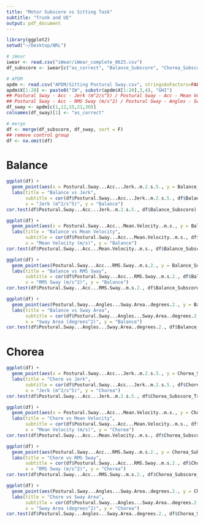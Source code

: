```yaml
---
title: "Motor Subscore vs Sitting Task"
subtitle: "Trunk and UE"
output: pdf_document
---
```


```r
library(ggplot2)
setwd("~/Desktop/NRL")

# iWear
iwear <- read.csv("iWear/iWear_complete_0625.csv")
df_subscore <- iwear[c("as_correct", "Balance_Subscore", "Chorea_Subscore_Trunk_UE")]

# APDM
apdm <- read.csv("APDM/Sitting Postural Sway.csv", stringsAsFactors=FALSE)
apdm$X[1:20] <- paste0("IW", substr(apdm$X[1:20],3,4), "GHI")
## Postural Sway - Acc - Jerk (m^2/s^5) / Postural Sway - Acc - Mean Velocity (m/s)
## Postural Sway - Acc - RMS Sway (m/s^2) / Postural Sway - Angles - Sway Area (degrees^2)
df_sway <- apdm[c(1,12,15,21,30)]
colnames(df_sway)[1] <- "as_correct"

# merge
df <- merge(df_subscore, df_sway, sort = F)
## remove control group
df <- na.omit(df)
```

# Balance
```r
ggplot(df) +
  geom_point(aes(x = Postural.Sway...Acc...Jerk..m.2.s.5., y = Balance_Subscore)) +
  labs(title = "Balance vs Jerk",
       subtitle = cor(df$Postural.Sway...Acc...Jerk..m.2.s.5., df$Balance_Subscore),
       x = "Jerk (m^2/s^5)", y = "Balance")
cor.test(df$Postural.Sway...Acc...Jerk..m.2.s.5., df$Balance_Subscore)

ggplot(df) +
  geom_point(aes(x = Postural.Sway...Acc...Mean.Velocity..m.s., y = Balance_Subscore)) +
  labs(title = "Balance vs Mean Velocity",
       subtitle = cor(df$Postural.Sway...Acc...Mean.Velocity..m.s., df$Balance_Subscore),
       x = "Mean Velocity (m/s)", y = "Balance")
cor.test(df$Postural.Sway...Acc...Mean.Velocity..m.s., df$Balance_Subscore)

ggplot(df) +
  geom_point(aes(Postural.Sway...Acc...RMS.Sway..m.s.2., y = Balance_Subscore)) +
  labs(title = "Balance vs RMS Sway",
       subtitle = cor(df$Postural.Sway...Acc...RMS.Sway..m.s.2., df$Balance_Subscore),
       x = "RMS Sway (m/s^2)", y = "Balance")
cor.test(df$Postural.Sway...Acc...RMS.Sway..m.s.2., df$Balance_Subscore)

ggplot(df) +
  geom_point(aes(Postural.Sway...Angles...Sway.Area..degrees.2., y = Balance_Subscore)) +
  labs(title = "Balance vs Sway Area",
       subtitle = cor(df$Postural.Sway...Angles...Sway.Area..degrees.2., df$Balance_Subscore),
       x = "Sway Area (degrees^2)", y = "Balance")
cor.test(df$Postural.Sway...Angles...Sway.Area..degrees.2., df$Balance_Subscore)
```

# Chorea
```r
ggplot(df) +
  geom_point(aes(x = Postural.Sway...Acc...Jerk..m.2.s.5., y = Chorea_Subscore_Trunk_UE)) +
  labs(title = "Chore vs Jerk",
       subtitle = cor(df$Postural.Sway...Acc...Jerk..m.2.s.5., df$Chorea_Subscore_Trunk_UE),
       x = "Jerk (m^2/s^5)", y = "Chorea")
cor.test(df$Postural.Sway...Acc...Jerk..m.2.s.5., df$Chorea_Subscore_Trunk_UE)

ggplot(df) +
  geom_point(aes(x = Postural.Sway...Acc...Mean.Velocity..m.s., y = Chorea_Subscore_Trunk_UE)) +
  labs(title = "Chore vs Mean Velocity",
       subtitle = cor(df$Postural.Sway...Acc...Mean.Velocity..m.s., df$Chorea_Subscore_Trunk_UE),
       x = "Mean Velocity (m/s)", y = "Chorea")
cor.test(df$Postural.Sway...Acc...Mean.Velocity..m.s., df$Chorea_Subscore_Trunk_UE)

ggplot(df) +
  geom_point(aes(Postural.Sway...Acc...RMS.Sway..m.s.2., y = Chorea_Subscore_Trunk_UE)) +
  labs(title = "Chore vs RMS Sway",
       subtitle = cor(df$Postural.Sway...Acc...RMS.Sway..m.s.2., df$Chorea_Subscore_Trunk_UE),
       x = "RMS Sway (m/s^2)", y = "Chorea")
cor.test(df$Postural.Sway...Acc...RMS.Sway..m.s.2., df$Chorea_Subscore_Trunk_UE)

ggplot(df) +
  geom_point(aes(Postural.Sway...Angles...Sway.Area..degrees.2., y = Chorea_Subscore_Trunk_UE)) +
  labs(title = "Chore vs Sway Area",
       subtitle = cor(df$Postural.Sway...Angles...Sway.Area..degrees.2., df$Chorea_Subscore_Trunk_UE),
       x = "Sway Area (degrees^2)", y = "Chorea")
cor.test(df$Postural.Sway...Angles...Sway.Area..degrees.2., df$Chorea_Subscore_Trunk_UE)
```